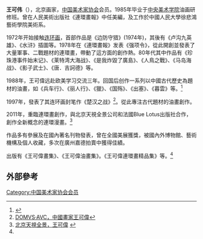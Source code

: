 {{Orphan|time=2014-04-05T03:33:52+00:00}}

'''王可伟'''（{{bd|1950年}}），北京画家，[[中国美术家协会|中国美术家协会]]会员。1985年毕业于[[中央美术学院|中央美术学院]]油画研修班。曾在人民美術出版社《連環畫報》中任美編，及工作於中國人民大學徐悲鴻藝術學院美術系。

1972年开始接触[[连环画|连环画]]，首部作品是《边防守猎》(1974年)，其後有《卢沟九英雄》、《水浒》插圖等。1978年在《連環畫報》发表《强项令》，從此開創並發表了大量軍事、二戰題材的連環畫，帶動了這方面的創作熱。80年代其中作品有《珍珠港事件始末记》、《莱特湾大海战》、《是我炸毀了廣島》、《人鳥之戰》、《马岛海战》、《影子武士》、《唐．吉訶德》等。

1988年，王可偉远赴欧美学习交流三年。回国后创作一系列以中國古代歷史為題材的油畫，如《兵车行》、《丽人行》、《獵》、《国殇》、《出塞》、《暮雲》等。<ref name="聖像選登">{{Cite web |url=http://www.guangong.hk/kinson/wenhua/std.asp?id=1396 |title=世界關公文化網：關帝聖像作品選登（王可偉簡介） |access-date=2012-04-30 |archive-url=https://web.archive.org/web/20160304191645/http://www.guangong.hk/kinson/wenhua/std.asp?id=1396 |archive-date=2016-03-04 |dead-url=yes }}</ref>

1997年，發表了其连环画封笔作《楚汉之战》<ref>[http://mypaper.pchome.com.tw/avc/post/1275367509 DOMVS·AVC，中國畫家王可偉]</ref>。從此專注古代題材的油畫創作。

2011年，重臨連環畫創作，與北京天視全景公司和法國Blue Lotus出版社合作，創作全新概念的連環漫畫。<ref>[http://www.bj-totalvision.com/wangkewei.html 北京天視全景，王可偉] {{webarchive|url=https://web.archive.org/web/20130404043751/http://www.bj-totalvision.com/wangkewei.html |date=2013-04-04 }}</ref>

作品多有參展及在國內著名刊物發表，曾在全國美展獲獎，被國內外博物館、藝術機構及個人收藏，多次在廣州嘉德拍賣中獲得佳績。

出版有《王可偉畫集》、《王可偉油畫集》。《王可偉連環畫精品集》等。<ref name="聖像選登" />

==外部參考==
{{Reflist}}

[[Category:中国美术家协会会员|Category:中国美术家协会会员]]
